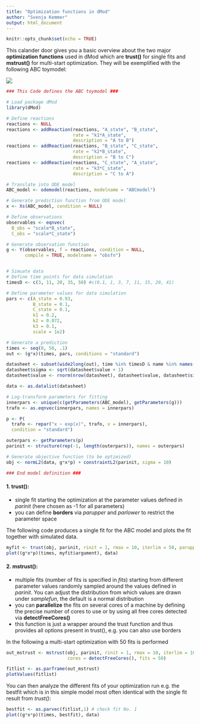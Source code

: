 ```yaml
---
title: "Optimization functions in dMod"
author: "Svenja Kemmer"
output: html_document
---
```


```r
knitr::opts_chunk$set(echo = TRUE)
```

This calander door gives you a basic overview about the two major **optimization functions** used in dMod which are **trust()** for single fits and **mstrust()** for multi-start optimization. They will be exemplified with the following ABC toymodel:

![](ABC_model_scheme.png)


```r

### This Code defines the ABC toymodel ###

# Load package dMod
library(dMod)

# Define reactions
reactions <- NULL
reactions <- addReaction(reactions, "A_state", "B_state",
                         rate = "k1*A_state",
                         description = "A to B")
reactions <- addReaction(reactions, "B_state", "C_state",
                         rate = "k2*B_state",
                         description = "B to C")
reactions <- addReaction(reactions, "C_state", "A_state",
                         rate = "k3*C_state",
                         description = "C to A")

# Translate into ODE model
ABC_model <- odemodel(reactions, modelname = "ABCmodel")

# Generate prediction function from ODE model
x <- Xs(ABC_model, condition = NULL)

# Define observations
observables <- eqnvec(
  B_obs = "scale*B_state",
  C_obs = "scale*C_state")

# Generate observation function
g <- Y(observables, f = reactions, condition = NULL,
       compile = TRUE, modelname = "obsfn")


# Simuate data
# Define time points for data simulation
timesD <- c(3, 11, 20, 35, 50) #c(0.1, 1, 3, 7, 11, 15, 20, 41) 

# Define parameter values for data simulation
pars <- c(A_state = 0.93,  
          B_state = 0.1,    
          C_state = 0.1,    
          k1 = 0.2,
          k2 = 0.072,
          k3 = 0.1,
          scale = 1e2)

# Generate a prediction
times <- seq(0, 50, .1)
out <- (g*x)(times, pars, conditions = "standard")

datasheet <- subset(wide2long(out), time %in% timesD & name %in% names(observables))
datasheet$sigma <- sqrt(datasheet$value + 1)
datasheet$value <- rnorm(nrow(datasheet), datasheet$value, datasheet$sigma)

data <- as.datalist(datasheet)

# Log-transform parameters for fitting
innerpars <- unique(c(getParameters(ABC_model), getParameters(g)))
trafo <- as.eqnvec(innerpars, names = innerpars) 

p <- P(
  trafo <- repar("x ~ exp(x)", trafo, x = innerpars),
  condition = "standard")

outerpars <- getParameters(p)
parinit <- structure(rep(-1, length(outerpars)), names = outerpars)

# Generate objective function (to be optimized)
obj <- normL2(data, g*x*p) + constraintL2(parinit, sigma = 10)

### End model definition ###

```

#### 1. trust():

- single fit starting the optimization at the parameter values defined in *parinit* (here chosen as -1 for all parameters)
- you can define **borders** via *parupper* and *parlower* to restrict the parameter space  

The following code produces a single fit for the ABC model and plots the fit together with simulated data.

```r

myfit <- trust(obj, parinit, rinit = 1, rmax = 10, iterlim = 50, parupper = 5, parlower = -10)
plot((g*x*p)(times, myfit$argument), data)

```



#### 2. mstrust():

- multiple fits (number of fits is specified in *fits*) starting from different parameter values randomly sampled around the values defined in *parinit*. You can adjust the distribution from which values are drawn under *samplefun*, the default is a normal distribution
- you can **parallelize** the fits on several cores of a machine by defining the precise number of cores to use or by using all free cores detected via **detectFreeCores()**
- this function is just a wrapper around the trust function and thus provides all options present in trust(), e.g. you can also use borders

In the following a multi-start optimization with 50 fits is performed 

```r

out_mstrust <- mstrust(obj, parinit, rinit = 1, rmax = 10, iterlim = 1000,
                       cores = detectFreeCores(), fits = 50)

fitlist <- as.parframe(out_mstrust)
plotValues(fitlist)

```

You can then analyze the different fits of your optimization run e.g. the bestfit which is in this simple model most often identical with the single fit result from *trust()*:

```r
bestfit <- as.parvec(fitlist,1) # check fit No. 1
plot((g*x*p)(times, bestfit), data)
```



